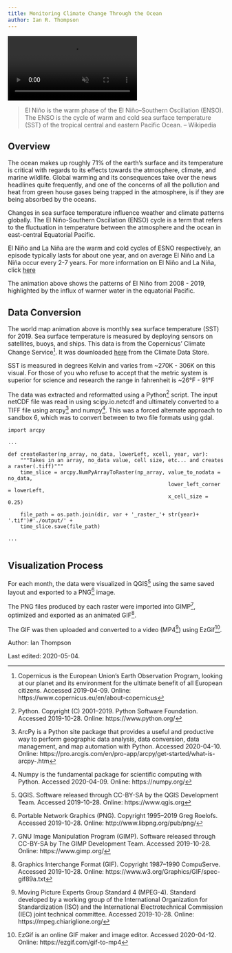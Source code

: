 ```yaml
---
title: Monitoring Climate Change Through the Ocean
author: Ian R. Thompson
---
```


<!-- VIDEO ON LOOP: see styles.css for formatting -->
<div class="video-wrapper">
  <video id="scaledvideo" controls preload="true" autoplay loop muted>
    <source src="https://drdavis.space/teaching/ds/sdd/media/2020/05/sst_08_19.mp4" >
  </video>
</div>
> El Niño is the warm phase of the El Niño–Southern Oscillation (ENSO). The ENSO is the cycle of warm and cold sea surface temperature (SST) of the tropical central and eastern Pacific Ocean. -- Wikipedia

## Overview

The ocean makes up roughly 71% of the earth's surface and its temperature is critical with regards to its effects towards the atmosphere, climate, and marine wildlife. Global warming and its consequences take over the news headlines quite frequently, and one of the concerns of all the pollution and heat from green house gases being trapped in the atmosphere, is if they are being absorbed by the oceans.

Changes in sea surface temperature influence weather and climate patterns globally. The El Niño-Southern Oscillation (ENSO) cycle is a term that refers to the fluctuation in temperature between the atmosphere and the ocean in east-central Equatorial Pacific.

El Niño and La Niña are the warm and cold cycles of ESNO respectively, an episode typically lasts for about one year, and on average El Niño and La Niña occur every 2-7 years. For more information on El Niño and La Niña, click [here](https://www.americangeosciences.org/critical-issues/faq/what-are-el-nino-and-la-nina)

The animation above shows the patterns of El Niño from 2008 - 2019, highlighted by the influx of warmer water in the equatorial Pacific.

## Data Conversion

The world map animation above is monthly sea surface temperature (SST) for 2019. Sea surface temperature is measured by deploying sensors on satellites, buoys, and ships. This data is from the Copernicus' Climate Change Service[^Copernicus]. It was downloaded [here](https://cds.climate.copernicus.eu/cdsapp#!/home) from the Climate Data Store.

SST is measured in degrees Kelvin and varies from ~270K - 306K on this visual. For those of you who refuse to accept that the metric system is superior for science and research the range in fahrenheit is ~26°F - 91°F

The data was extracted and reformatted using a Python[^python] script. The input netCDF file was read in using scipy.io.netcdf and ultimately converted to a TIFF file using arcpy[^arcpy] and numpy[^numpy].
This was a forced alternate approach to sandbox 6, which was to convert between to two file formats using gdal.

```
import arcpy

...

def createRaster(np_array, no_data, lowerLeft, xcell, year, var):
    """Takes in an array, no_data value, cell size, etc... and creates a raster(.tiff)"""
    time_slice = arcpy.NumPyArrayToRaster(np_array, value_to_nodata = no_data,
                                                    lower_left_corner = lowerLeft,
                                                    x_cell_size = 0.25)

    file_path = os.path.join(dir, var + '_raster_'+ str(year)+ '.tif')#'./output/' +
    time_slice.save(file_path)

...


```

## Visualization Process

For each month, the data were visualized in QGIS[^qgis] using the same saved layout and exported to a PNG[^png] image.

The PNG files produced by each raster were imported into GIMP[^gimp], optimized and exported as an animated GIF[^gif].

The GIF was then uploaded and converted to a video (MP4[^mpeg4]) using EzGif[^ezgif].

<div class="credit-line">

Author: Ian Thompson

Last edited: 2020-05-04.

</div>

[^arcpy]: ArcPy is a Python site package that provides a useful and productive way to perform geographic data analysis, data conversion, data management, and map automation with Python. Accessed 2020-04-10. Online: https://pro.arcgis.com/en/pro-app/arcpy/get-started/what-is-arcpy-.htm

[^Copernicus]: Copernicus is the European Union's Earth Observation Program, looking at our planet and its environment for the ultimate benefit of all European citizens. Accessed 2019-04-09. Online: https://www.copernicus.eu/en/about-copernicus

[^ezgif]: EzGif  is an online GIF maker and image editor. Accessed 2020-04-12. Online: https://ezgif.com/gif-to-mp4

[^gif]: Graphics Interchange Format (GIF). Copyright 1987--1990 CompuServe. Accessed 2019-10-28. Online: https://www.w3.org/Graphics/GIF/spec-gif89a.txt

[^gimp]: GNU Image Manipulation Program (GIMP). Software released through CC-BY-SA by The GIMP Development Team. Accessed 2019-10-28. Online: https://www.gimp.org/

[^mpeg4]: Moving Picture Experts Group Standard 4 (MPEG-4). Standard developed by a working group of the International Organization for Standardization (ISO) and the International Electrotechnical Commission (IEC) joint technical committee. Accessed 2019-10-28. Online: https://mpeg.chiariglione.org/

[^numpy]: Numpy is the fundamental package for scientific computing with Python. Accessed 2020-04-09. Online: https://numpy.org/

[^png]: Portable Network Graphics (PNG). Copyright 1995--2019 Greg Roelofs. Accessed 2019-10-28. Online: http://www.libpng.org/pub/png/

[^python]: Python. Copyright (C) 2001--2019. Python Software Foundation. Accessed 2019-10-28. Online: https://www.python.org/

[^qgis]: QGIS. Software released through CC-BY-SA by the QGIS Development Team. Accessed 2019-10-28. Online: https://www.qgis.org
